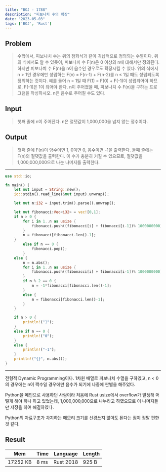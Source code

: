 ```yaml
---
title: "BOJ - 1788"
description: "피보나치 수의 확장"
date: "2023-05-03"
tags: ['BOJ', 'Rust']
---
```

## Problem
> 수학에서, 피보나치 수는 위의 점화식과 같이 귀납적으로 정의되는 수열이다. 위의 식에서도 알 수 있듯이, 피보나치 수 F(n)은 0 이상의 n에 대해서만 정의된다. 하지만 피보나치 수 F(n)을 n이 음수인 경우로도 확장시킬 수 있다. 위의 식에서 n > 1인 경우에만 성립하는 F(n) = F(n-1) + F(n-2)를 n ≤ 1일 때도 성립되도록 정의하는 것이다. 예를 들어 n = 1일 때 F(1) = F(0) + F(-1)이 성립되어야 하므로, F(-1)은 1이 되어야 한다. n이 주어졌을 때, 피보나치 수 F(n)을 구하는 프로그램을 작성하시오. n은 음수로 주어질 수도 있다.

## Input
> 첫째 줄에 n이 주어진다. n은 절댓값이 1,000,000을 넘지 않는 정수이다.

## Output
> 첫째 줄에 F(n)이 양수이면 1, 0이면 0, 음수이면 -1을 출력한다. 둘째 줄에는 F(n)의 절댓값을 출력한다. 이 수가 충분히 커질 수 있으므로, 절댓값을 1,000,000,000으로 나눈 나머지를 출력한다.

---
```rust
use std::io;

fn main() {
    let mut input = String::new();
    io::stdin().read_line(&mut input).unwrap();

    let mut n:i32 = input.trim().parse().unwrap();

    let mut fibonacci:Vec<i32> = vec![0,1];
    if n > 0 {
        for i in 1..n as usize {
            fibonacci.push((fibonacci[i] + fibonacci[i-1])% 1000000000);
        }
        n = fibonacci[fibonacci.len()-1];
    }
        else if n == 0 {
            fibonacci.pop();
        }
    else {
        n = n.abs();
        for i in 1..n as usize {
            fibonacci.push((fibonacci[i] + fibonacci[i-1])% 1000000000);
        }
        if n % 2 == 0 {
            n = -1*fibonacci[fibonacci.len()-1];
        }
        else {
            n = fibonacci[fibonacci.len()-1];
        }
    }

    if n > 0 {
        println!("1");
    }
    else if n == 0 {
        println!("0");
    }
    else {
        println!("-1");
    }
    println!("{}", n.abs());
}
```
---

전형적 Dynamic Programming이다. 1차원 배열로 피보나치 수열을 구하였고, n < 0의 경우에는 n이 짝수일 경우에만 음수가 되기에 나중에 판별을 해주었다.

Python을 메인으로 사용하던 사람이라 처음에 Rust usize에서 overflow가 발생해 어떻게 해야 하나 하고 있었는데, 1,000,000,000으로 나누라고 하였으므로 이 나머지들만 저장을 하여 해결하였다.

Python의 자료구조가 차지하는 메모리 크기를 신경쓰지 않아도 된다는 점이 정말 편한 것 같다.

## Result
| Mem      | Time | Language  | Length |
|----------|------|-----------|--------|
| 17252 KB | 8 ms | Rust 2018 | 925 B  |
